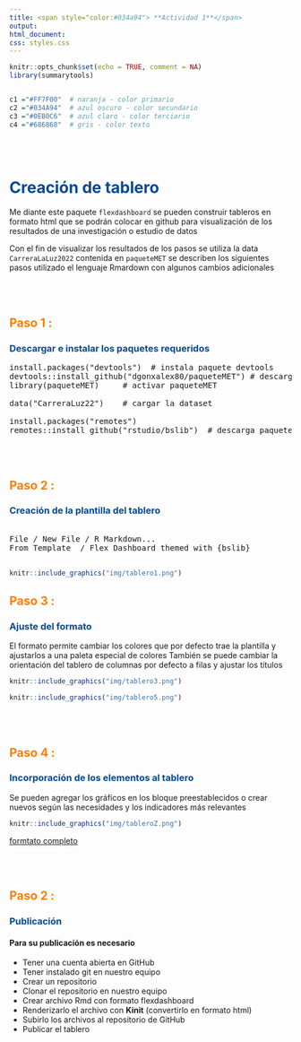 ```yaml
---
title: <span style="color:#034a94"> **Actividad 1**</span>
output:
html_document:
css: styles.css
---
```


```r
knitr::opts_chunk$set(echo = TRUE, comment = NA)
library(summarytools)


c1 ="#FF7F00"  # naranja - color primario 
c2 ="#034A94"  # azul oscuro - color secundario
c3 ="#0EB0C6"  # azul claro - color terciario
c4 ="#686868"  # gris - color texto
```

</br></br>

# <span style="color:#034a94">**Creación de tablero**</span> 


Me diante este paquete   `flexdashboard` se pueden construir tableros en formato html que se podrán colocar en github para visualización de los resultados de una investigación o estudio de datos

Con el fin de visualizar los resultados de los pasos se utiliza la data `CarreraLaLuz2022` contenida en `paqueteMET` se describen los siguientes pasos utilizado el lenguaje Rmardown con algunos cambios adicionales


</br></br>

## <span style="color:#FF7F00"> **Paso 1 :**</span>

### <span style="color:#034a94">**Descargar e instalar los paquetes requeridos**</span>  

<pre>
install.packages("devtools")  # instala paquete devtools
devtools::install_github("dgonxalex80/paqueteMET") # descarga de paqueteMET
library(paqueteMET)     # activar paqueteMET

data("CarreraLuz22")    # cargar la dataset

install.packages("remotes")  
remotes::install_github("rstudio/bslib")  # descarga paquete que contiene formato    
</pre>


</br></br>

## <span style="color:#FF7F00"> **Paso 2 :**</span>

### <span style="color:#034a94">**Creación de la plantilla del tablero**</span> 

<pre>

File / New File / R Markdown...     
From Template  / Flex Dashboard themed with {bslib}

</pre>

```r
knitr::include_graphics("img/tablero1.png")
```

## <span style="color:#FF7F00"> **Paso 3 :**</span>

### <span style="color:#034a94">**Ajuste del formato**</span> 

El formato permite cambiar los colores que por defecto trae la plantilla y ajustarlos a una paleta especial de colores
También se puede cambiar la orientación del tablero de columnas por defecto  a filas y ajustar los títulos 

```r
knitr::include_graphics("img/tablero3.png")
```

```r
knitr::include_graphics("img/tablero5.png")
```

</br></br>

## <span style="color:#FF7F00"> **Paso 4 :**</span>

### <span style="color:#034a94">**Incorporación de los elementos al tablero**</span>

Se pueden agregar los gráficos en los bloque preestablecidos o crear nuevos según las necesidades y los indicadores más relevantes


```r
knitr::include_graphics("img/tableroZ.png")
```


[formtato completo]()

</br></br>

## <span style="color:#FF7F00"> **Paso 2 :**</span>

### <span style="color:#034a94">**Publicación**</span>

#### **Para su publicación es necesario** 

* Tener una cuenta abierta en GitHub
* Tener instalado git en nuestro equipo
* Crear un repositorio 
* Clonar el repositorio en nuestro equipo
* Crear archivo Rmd con formato flexdashboard
* Renderizarlo el archivo con  **Kinit** (convertirlo en formato html)
* Subirlo los archivos al repositorio de GitHub
* Publicar el tablero

